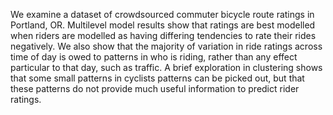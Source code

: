 We examine a dataset of crowdsourced commuter bicycle route ratings in Portland,
OR. Multilevel model results show that ratings are best modelled when riders
are modelled as having differing tendencies to rate their rides negatively. We
also show that the majority of variation in ride ratings across time of day is
owed to patterns in who is riding, rather than any effect particular to that
day, such as traffic. A brief exploration in clustering shows that some small
patterns in cyclists patterns can be picked out, but that these patterns do
not provide much useful information to predict rider ratings. 
